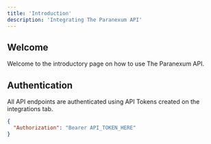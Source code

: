 ```yaml
---
title: 'Introduction'
description: 'Integrating The Paranexum API'
---
```


## Welcome

Welcome to the introductory page on how to use The Paranexum API.

## Authentication

All API endpoints are authenticated using API Tokens created on the integrations tab.

```json Request Headers
{
  "Authorization": "Bearer API_TOKEN_HERE"
}
```
